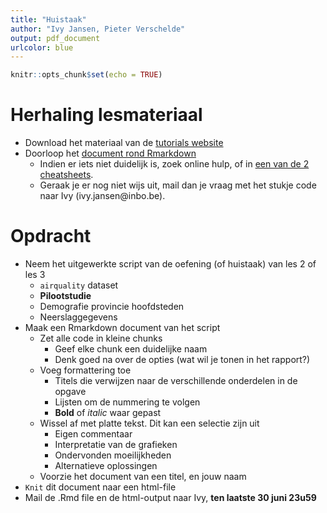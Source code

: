```yaml
---
title: "Huistaak"
author: "Ivy Jansen, Pieter Verschelde"
output: pdf_document
urlcolor: blue
---
```


```r
knitr::opts_chunk$set(echo = TRUE)
```



# Herhaling lesmateriaal

- Download het materiaal van de [tutorials website](https://inbo.github.io/tutorials/tutorials/r_beginners/)
- Doorloop het [document rond Rmarkdown](https://drive.google.com/open?id=1FYb8r4OxgEbVLaZFrbYhkD8gLVkTmd_z)
    - Indien er iets niet duidelijk is, zoek online hulp, of in [een van de 2](https://drive.google.com/open?id=1Ff8Fknki8YtUwvgud9zgg1hTtM25Sg-U) [cheatsheets](https://drive.google.com/open?id=104g2kGA4GL6JGOOQCyRTtNEZUVPzVkcj).
    - Geraak je er nog niet wijs uit, mail dan je vraag met het stukje code naar Ivy (ivy.jansen@inbo.be).



# Opdracht

- Neem het uitgewerkte script van de oefening (of huistaak) van les 2 of les 3
    - `airquality` dataset
    - **Pilootstudie**
    - Demografie provincie hoofdsteden
    - Neerslaggegevens
- Maak een Rmarkdown document van het script
    - Zet alle code in kleine chunks
        - Geef elke chunk een duidelijke naam
        - Denk goed na over de opties (wat wil je tonen in het rapport?)
    - Voeg formattering toe
        - Titels die verwijzen naar de verschillende onderdelen in de opgave
        - Lijsten om de nummering te volgen
        - **Bold** of *italic* waar gepast
    - Wissel af met platte tekst. Dit kan een selectie zijn uit
        - Eigen commentaar
        - Interpretatie van de grafieken
        - Ondervonden moeilijkheden
        - Alternatieve oplossingen
    - Voorzie het document van een titel, en jouw naam
- `Knit` dit document naar een html-file
- Mail de .Rmd file en de html-output naar Ivy, **ten laatste 30 juni 23u59**

